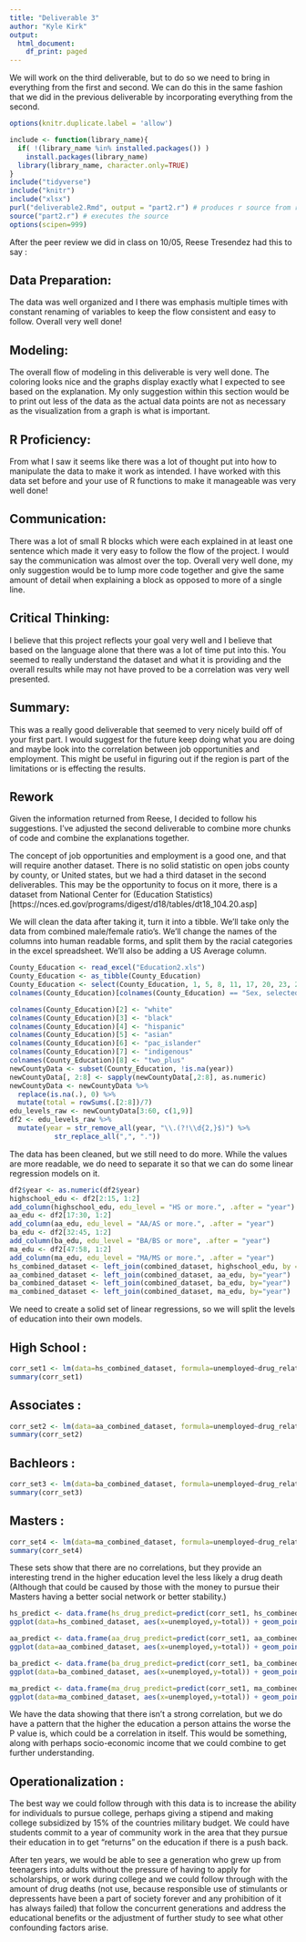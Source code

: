 ```yaml
---
title: "Deliverable 3"
author: "Kyle Kirk"
output:
  html_document:
    df_print: paged
---
```


We will work on the third deliverable, but to do so we need to bring in everything from the first and second. We can do this in the same fashion that we did in the previous deliverable by incorporating everything from the second.
```r
options(knitr.duplicate.label = 'allow')
```

```r
include <- function(library_name){
  if( !(library_name %in% installed.packages()) )
    install.packages(library_name) 
  library(library_name, character.only=TRUE)
}
include("tidyverse")
include("knitr")
include("xlsx")
purl("deliverable2.Rmd", output = "part2.r") # produces r source from rmd
source("part2.r") # executes the source
options(scipen=999)
```


After the peer review we did in class on 10/05, Reese Tresendez had this to say :

## **Data Preparation:**
  The data was well organized and I there was emphasis multiple times with constant renaming of variables to keep the flow consistent and easy to follow. Overall very well done!

## **Modeling:**
  The overall flow of modeling in this deliverable is very well done. The coloring looks nice and the graphs display exactly what I expected to see based on the explanation. My only suggestion within this section would be to print out less of the data as the actual data points are not as necessary as the visualization from a graph is what is important.

## **R Proficiency:**
  From what I saw it seems like there was a lot of thought put into how to manipulate the data to make it work as intended. I have worked with this data set before and your use of R functions to make it manageable was very well done!

## **Communication:**
  There was a lot of small R blocks which were each explained in at least one sentence which made it very easy to follow the flow of the project. I would say the communication was almost over the top. Overall very well done, my only suggestion would be to lump more code together and give the same amount of detail when explaining a block as opposed to more of a single line.

## **Critical Thinking:**
  I believe that this project reflects your goal very well and I believe that based on the language alone that there was a lot of time put into this. You seemed to really understand the dataset and what it is providing and the overall results while may not have proved to be a correlation was very well presented.

## **Summary:**
  This was a really good deliverable that seemed to very nicely build off of your first part. I would suggest for the future keep doing what you are doing and maybe look into the correlation between job opportunities and employment. This might be useful in figuring out if the region is part of the limitations or is effecting the results.


## Rework

  Given the information returned from Reese, I decided to follow his suggestions. I've adjusted the second deliverable to combine more chunks of code and combine the explanations together.
  
  The concept of job opportunities and employment is a good one, and that will require another dataset. There is no solid statistic on open jobs county by county, or United states, but we had a third dataset in the second deliverables. This may be the opportunity to focus on it more, there is a dataset from National Center for (Education Statistics)[https://nces.ed.gov/programs/digest/d18/tables/dt18_104.20.asp]
  
  We will clean the data after taking it, turn it into a tibble. We'll take only the data from combined male/female ratio's. We'll change the names of the columns into human readable forms, and split them by the racial categories in the excel spreadsheet. We'll also be adding a US Average column.
  
```r
County_Education <- read_excel("Education2.xls")
County_Education <- as_tibble(County_Education)
County_Education <- select(County_Education, 1, 5, 8, 11, 17, 20, 23, 26)
colnames(County_Education)[colnames(County_Education) == "Sex, selected level of educational attainment, and year"] <- "year"

colnames(County_Education)[2] <- "white"
colnames(County_Education)[3] <- "black"
colnames(County_Education)[4] <- "hispanic"
colnames(County_Education)[5] <- "asian"
colnames(County_Education)[6] <- "pac_islander"
colnames(County_Education)[7] <- "indigenous"
colnames(County_Education)[8] <- "two_plus"
newCountyData <- subset(County_Education, !is.na(year))
newCountyData[, 2:8] <- sapply(newCountyData[,2:8], as.numeric)
newCountyData <- newCountyData %>%
  replace(is.na(.), 0) %>%
  mutate(total = rowSums(.[2:8])/7)
edu_levels_raw <- newCountyData[3:60, c(1,9)]
df2 <- edu_levels_raw %>%
  mutate(year = str_remove_all(year, "\\.(?!\\d{2,}$)") %>%
           str_replace_all(",", "."))
```

The data has been cleaned, but we still need to do more. While the values are more readable, we do need to separate it so that we can do some linear regression models on it.

```r
df2$year <- as.numeric(df2$year)
highschool_edu <- df2[2:15, 1:2]
add_column(highschool_edu, edu_level = "HS or more.", .after = "year")
aa_edu <- df2[17:30, 1:2]
add_column(aa_edu, edu_level = "AA/AS or more.", .after = "year")
ba_edu <- df2[32:45, 1:2]
add_column(ba_edu, edu_level = "BA/BS or more", .after = "year")
ma_edu <- df2[47:58, 1:2]
add_column(ma_edu, edu_level = "MA/MS or more.", .after = "year")
hs_combined_dataset <- left_join(combined_dataset, highschool_edu, by = "year")
aa_combined_dataset <- left_join(combined_dataset, aa_edu, by="year")
ba_combined_dataset <- left_join(combined_dataset, ba_edu, by="year")
ma_combined_dataset <- left_join(combined_dataset, ma_edu, by="year")
```


We need to create a solid set of linear regressions, so we will split the levels of education into their own models.

## High School :

```r
corr_set1 <- lm(data=hs_combined_dataset, formula=unemployed~drug_related_deaths_percent+total)
summary(corr_set1)
```

## Associates :
```r
corr_set2 <- lm(data=aa_combined_dataset, formula=unemployed~drug_related_deaths_number+total)
summary(corr_set2)
```

## Bachleors : 
```r
corr_set3 <- lm(data=ba_combined_dataset, formula=unemployed~drug_related_deaths_number+total)
summary(corr_set3)
```

## Masters :
```r
corr_set4 <- lm(data=ma_combined_dataset, formula=unemployed~drug_related_deaths_number+total)
summary(corr_set4)
```



These sets show that there are no correlations, but they provide an interesting trend in the higher education level the less likely a drug death (Although that could be caused by those with the money to pursue their Masters having a better social network or better stability.)
```r
hs_predict <- data.frame(hs_drug_predict=predict(corr_set1, hs_combined_dataset), hs_grad=hs_combined_dataset$total)
ggplot(data=hs_combined_dataset, aes(x=unemployed,y=total)) + geom_point(color='blue') + geom_line(color='red', data = hs_predict, aes(x=hs_drug_predict, y=hs_grad))

```

```r
aa_predict <- data.frame(aa_drug_predict=predict(corr_set1, aa_combined_dataset), aa_grad=aa_combined_dataset$total)
ggplot(data=aa_combined_dataset, aes(x=unemployed,y=total)) + geom_point(color='blue') + geom_line(color='red', data = aa_predict, aes(x=aa_drug_predict, y=aa_grad))
```
```r
ba_predict <- data.frame(ba_drug_predict=predict(corr_set1, ba_combined_dataset), ba_grad=ba_combined_dataset$total)
ggplot(data=ba_combined_dataset, aes(x=unemployed,y=total)) + geom_point(color='blue') + geom_line(color='red', data = ba_predict, aes(x=ba_drug_predict, y=ba_grad))
```

```r
ma_predict <- data.frame(ma_drug_predict=predict(corr_set1, ma_combined_dataset), ma_grad=ma_combined_dataset$total)
ggplot(data=ma_combined_dataset, aes(x=unemployed,y=total)) + geom_point(color='blue') + geom_line(color='red', data = ma_predict, aes(x=ma_drug_predict, y=ma_grad))
```


  We have the data showing that there isn't a strong correlation, but we do have a pattern that the higher the education a person attains the worse the P value is, which could be a correlation in itself. This would be something, along with perhaps socio-economic income that we could combine to get further understanding. 

## Operationalization :

  The best way we could follow through with this data is to increase the ability for individuals to pursue college, perhaps giving a stipend and making college subsidized by 15% of the countries military budget. We could have students commit to a year of community work in the area that they pursue their education in to get "returns" on the education if there is a push back.
  
  After ten years, we would be able to see a generation who grew up from teenagers into adults without the pressure of having to apply for scholarships, or work during college and we could follow through with the amount of drug deaths (not use, because responsible use of stimulants or depressents have been a part of society forever and any prohibition of it has always failed) that follow the concurrent generations and address the educational benefits or the adjustment of further study to see what other confounding factors arise.